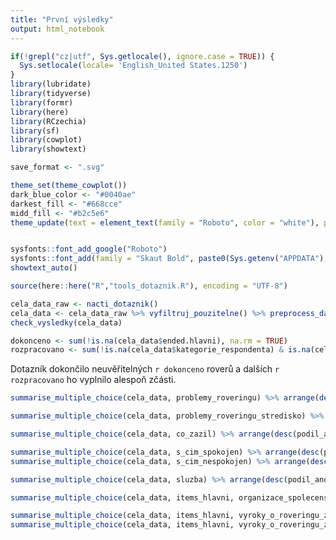 ---
title: "První výsledky"
output: html_notebook
---

```{r setup}
if(!grepl("cz|utf", Sys.getlocale(), ignore.case = TRUE)) {
  Sys.setlocale(locale= 'English_United States.1250')
}
library(lubridate)
library(tidyverse)
library(formr)
library(here)
library(RCzechia)
library(sf)
library(cowplot)
library(showtext)

save_format <- ".svg"

theme_set(theme_cowplot())
dark_blue_color <- "#0040ae"
darkest_fill <- "#668cce"
midd_fill <- "#b2c5e6"
theme_update(text = element_text(family = "Roboto", color = "white"), plot.background = element_rect(fill = dark_blue_color), line = element_line(color = "white"), rect = element_rect(color = "white"), axis.text = element_text(color = "white", face = "bold"), axis.title = element_text(color = "white"),axis.line = element_line(color = "white"), axis.ticks = element_line(color = "white"))


sysfonts::font_add_google("Roboto")
sysfonts::font_add(family = "Skaut Bold", paste0(Sys.getenv("APPDATA"),"/../Local/Microsoft/Windows/Fonts/skaut-bold-webfont.otf"))
showtext_auto()

source(here::here("R","tools_dotaznik.R"), encoding = "UTF-8")

```

```{r}
cela_data_raw <- nacti_dotaznik()
cela_data <- cela_data_raw %>% vyfiltruj_pouzitelne() %>% preprocess_dat(verbose = FALSE)  
check_vysledky(cela_data)
```


```{r}
dokonceno <- sum(!is.na(cela_data$ended.hlavni), na.rm = TRUE)
rozpracovano <- sum(!is.na(cela_data$kategorie_respondenta) & is.na(cela_data$ended.hlavni))
```

Dotazník dokončilo neuvěřitelných `r dokonceno` roverů a dalších `r rozpracovano` ho vyplnilo alespoň zčásti.


```{r}
summarise_multiple_choice(cela_data, problemy_roveringu) %>% arrange(desc(podil_ano))
```

```{r}
summarise_multiple_choice(cela_data, problemy_roveringu_stredisko) %>% arrange(desc(podil_ano))
```

```{r}
summarise_multiple_choice(cela_data, co_zazil) %>% arrange(desc(podil_ano))
```

```{r}
summarise_multiple_choice(cela_data, s_cim_spokojen) %>% arrange(desc(podil_ano))
summarise_multiple_choice(cela_data, s_cim_nespokojen) %>% arrange(desc(podil_ano))

```

```{r}
summarise_multiple_choice(cela_data, sluzba) %>% arrange(desc(podil_ano))

```


```{r}
summarise_multiple_choice(cela_data, items_hlavni, organizace_spolecenstvi) %>% arrange(desc(podil_ano))

```

```{r}
summarise_multiple_choice(cela_data, items_hlavni, vyroky_o_roveringu_zazil) %>% arrange(desc(podil_ano))
summarise_multiple_choice(cela_data, items_hlavni, vyroky_o_roveringu_zazil_2) %>% arrange(desc(podil_ano))

```

